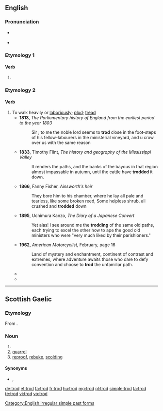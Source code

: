 ==English==

===Pronunciation===
* {{a|UK}} {{IPA|/ˈtɹɒd/|lang=en}}
: {{rhymes|ɒd|lang=en}}
* {{a|US}} {{IPA|/ˈtɹɑd/|lang=en}}

===Etymology 1===

====Verb====
{{head|en|verb form}}

# {{en-simple past of|tread}}

[[Category:English irregular simple past forms]]

===Etymology 2===
{{rfe|lang=en}}<!--Presumably connexted to [[tread]], [[trot]], [[plod]]-->

====Verb====
{{en-verb|trodd}}

# To walk heavily or [[laboriously]]; [[plod]]; [[tread]]
#* '''1813''', ''The Parliamentary history of England from the earliest period to the year 1803''
#*: Sir ; to me the noble lord seems to '''trod''' close in the foot-steps of his fellow-labourers in the ministerial vineyard, and u crow over us with the same reason
#* '''1833''', Timothy Flint, ''The history and geography of the Mississippi Valley''
#*: It renders the paths, and the banks of the bayous in that region almost impassable in autumn, until the cattle have '''trodded''' it down.
#* '''1866''', Fanny Fisher, ''Ainsworth's heir''
#*: They bore him to his chamber, where he lay all pale and tearless, like some broken reed, Some helpless shrub, all crushed and '''trodded''' down
#* '''1895''', Uchimura Kanzo, ''The Diary of a Japanese Convert''
#*: Yet alas! I see around me the '''trodding''' of the same old paths, each trying to excel the other how to ape the good old ministers who were "very much liked by their parishioners."
#* '''1962''', ''American Motorcyclist'', February, page 16
#*: Land of mystery and enchantment, continent of contrast and extremes, where adventure awaits those who dare to defy convention and choose to '''trod''' the unfamiliar path.
#* {{quote-news|date=December 23, 2007|author=Matt Weiland|title=Walker in the City|work=New York Times|url=http://www.nytimes.com/2007/12/23/books/review/Weiland-t.html
|passage=Happily, he writes the way he walks: at a vigorous lope, both attentive to the varied soils of the ground he '''trods''' and curious about the dust and dandelions over the next hill.}}
#* {{quote-news|year=2009|date=March 18|author=Sonia Day|title=Nip that gardening zeal in the bud|work=Toronto Star|url=http://www.thestar.com/Outdoor living/Gardening and landscaping/article/604047
|passage=And avoid '''trodding''' on the inevitably wet soil around the base of the shrubs as you work.}}

----

==Scottish Gaelic==

===Etymology===
From {{etyl|sga|gd}} {{m|sga|troit||fight, battle, quarrel}}.

===Noun===
{{gd-noun|g=m|gen=troid|pl=troid}}

# {{verbal noun of|troid|lang=gd}}
# [[quarrel]]
# [[reproof]], [[rebuke]], [[scolding]]

====Synonyms====
* {{sense|rebuke}} {{l|gd|càineadh}}, {{l|gd|cronachadh}}

[[de:trod]]
[[et:trod]]
[[fa:trod]]
[[fr:trod]]
[[hu:trod]]
[[mg:trod]]
[[pl:trod]]
[[simple:trod]]
[[ta:trod]]
[[te:trod]]
[[vi:trod]]
[[vo:trod]]